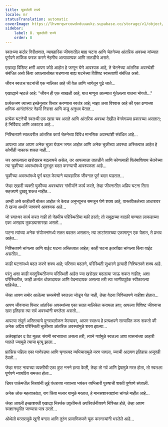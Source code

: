 ```yaml
---
title: चूकलेली राज्ये
locale: mr
statusTranslation: automatic
coverImage: https://lhvmrqwrcowdvduuaukz.supabase.co/storage/v1/object/public/strapi-uploads/small_cover-tratado-de-psicologia-revolucionaria.webp-5e15e1cec4e0ebebcde5d7fc7565d8fd.webp
sidebar:
    label: 8. चूकलेली राज्ये
    order: 8
---
```

स्वतःच्या कठोर निरीक्षणात, व्यावहारिक जीवनातील बाह्य घटना आणि चेतनेच्या आंतरिक अवस्था यांच्यात पूर्णपणे तार्किक फरक करणे नेहमीच अत्यावश्यक आणि तातडीचे असते.

एखाद्या विशिष्ट क्षणी आपण कोठे आहोत हे जाणून घेणे आवश्यक आहे, ते चेतनेच्या आंतरिक अवस्थेशी संबंधित असो किंवा आपल्यासोबत घडणाऱ्या बाह्य घटनेच्या विशिष्ट स्वरूपाशी संबंधित असो.

जीवन स्वतःच घटनांची एक मालिका आहे जी वेळ आणि जागेतून पुढे जाते...

एखाद्याने म्हटले आहे: "जीवन ही एक साखळी आहे, यात माणूस आत्म्यात गुंतेलल्या यातना भोगतो..."

प्रत्येकजण त्याच्या इच्छेनुसार विचार करण्यास स्वतंत्र आहे; माझा असा विश्वास आहे की एका क्षणाच्या क्षणिक आनंदांनंतर नेहमी निराशा आणि कडू अनुभव येतात...

प्रत्येक घटनेची स्वतःची एक खास चव असते आणि आंतरिक अवस्था देखील वेगवेगळ्या प्रकारच्या असतात; हे निर्विवाद आणि अकाट्य आहे...

निश्चितपणे स्वतःवरील आंतरिक कार्य चेतनेच्या विविध मानसिक अवस्थांशी संबंधित आहे...

आपल्या आत आपण अनेक चुका घेऊन जगत आहोत आणि अनेक चुकीच्या अवस्था अस्तित्वात आहेत हे कोणीही नाकारू शकत नाही...

जर आपल्याला खरोखरच बदलायचे असेल, तर आपल्याला तातडीने आणि कोणत्याही विलंबाशिवाय चेतनेच्या त्या चुकीच्या अवस्थांमध्ये मूलभूत बदल करण्याची आवश्यकता आहे...

चुकीच्या अवस्थांमध्ये पूर्ण बदल केल्याने व्यावहारिक जीवनात पूर्ण बदल घडतात...

जेव्हा एखादी व्यक्ती चुकीच्या अवस्थांवर गांभीर्याने कार्य करते, तेव्हा जीवनातील अप्रिय घटना तिला सहजपणे दुखवू शकत नाहीत...

आम्ही असे काहीतरी बोलत आहोत जे केवळ अनुभवूनच समजून घेणे शक्य आहे, वास्तविकतेच्या आधारावर ते खऱ्या अर्थाने जाणवणे आवश्यक आहे...

जो स्वतःवर कार्य करत नाही तो नेहमीच परिस्थितीचा बळी ठरतो; तो समुद्राच्या वादळी पाण्यात लाकडाच्या एका असहाय तुकड्यासारखा असतो...

घटना त्यांच्या अनेक संयोजनांमध्ये सतत बदलत असतात; त्या लाटांसारख्या एकामागून एक येतात, ते प्रभाव आहेत...

निश्चितपणे चांगल्या आणि वाईट घटना अस्तित्वात आहेत; काही घटना इतरांपेक्षा चांगल्या किंवा वाईट असतील...

काही घटनांमध्ये बदल करणे शक्य आहे; परिणाम बदलणे, परिस्थिती सुधारणे इत्यादी निश्चितपणे शक्य आहे.

परंतु अशा काही वस्तुस्थितीजन्य परिस्थिती आहेत ज्या खरोखर बदलल्या जाऊ शकत नाहीत; अशा परिस्थितीत, काही अत्यंत धोकादायक आणि वेदनादायक असल्या तरी त्या जाणीवपूर्वक स्वीकारल्या पाहिजेत...

जेव्हा आपण समोर आलेल्या समस्येशी स्वतःला जोडून घेत नाही, तेव्हा वेदना निश्चितपणे नाहीशा होतात...

आपण जीवनाचा विचार आंतरिक अवस्थांच्या एका सतत मालिकेत करायला हवा; आपल्या विशिष्ट जीवनाचा खरा इतिहास त्या सर्व अवस्थांनी बनलेला असतो...

आपल्या संपूर्ण अस्तित्वाचे पुनरावलोकन केल्यावर, आपण स्वतःच हे प्रत्यक्षपणे सत्यापित करू शकतो की अनेक अप्रिय परिस्थिती चुकीच्या आंतरिक अवस्थांमुळे शक्य झाल्या...

अलेक्झांडर द ग्रेट मूळतः संयमी स्वभावाचा असला तरी, त्याने गर्वामुळे स्वतःला अशा व्यसनांच्या आहारी घातले ज्यामुळे त्याचा मृत्यू झाला...

फ्रांसिस पहिला एका घाणेरड्या आणि घृणास्पद व्यभिचारामुळे मरण पावला, ज्याची आठवण इतिहास अजूनही ठेवतो...

जेव्हा मराट नावाच्या व्यक्तीची एका दुष्ट ननने हत्या केली, तेव्हा तो गर्व आणि द्वेषामुळे मरत होता, तो स्वतःला पूर्णपणे न्यायप्रिय समजत होता...

डियर पार्कमधील स्त्रियांनी लुई पंधराव्या नावाच्या भयंकर व्यभिचारी पुरुषाची शक्ती पूर्णपणे संपवली.

अनेक लोक महत्वाकांक्षा, राग किंवा मत्सर यामुळे मरतात, हे मानसशास्त्रज्ञांना चांगले माहीत आहे...

जेव्हा आपली इच्छाशक्ती एखाद्या निरर्थक प्रवृत्तीमध्ये अपरिवर्तनीयपणे निश्चित होते, तेव्हा आपण स्मशानभूमीत जाण्यास पात्र ठरतो...

ओथेलो मत्सरामुळे खुनी बनला आणि तुरुंग प्रामाणिकपणे चूक करणाऱ्यांनी भरलेले आहे...

